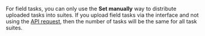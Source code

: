 <Note mode="note" title="Note">

For field tasks, you can only use the **Set manually** way to distribute uploaded tasks into suites. If you upload field tasks via the interface and not using the [API request](/docs-new/api/create-task-suite), then the number of tasks will be the same for all task suites.

</Note>